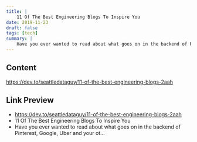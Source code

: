```yaml
---
title: |
    11 Of The Best Engineering Blogs To Inspire You
date: 2019-11-23
draft: false
tags: [tech]
summary: |
    Have you ever wanted to read about what goes on in the backend of Pinterest, Google, Uber and your other favorite tech companies?  A great thing about the modern engineering world is that many companies are...
---
```


## Content

https://dev.to/seattledataguy/11-of-the-best-engineering-blogs-2aah

## Link Preview

- https://dev.to/seattledataguy/11-of-the-best-engineering-blogs-2aah
- 11 Of The Best Engineering Blogs To Inspire You
- Have you ever wanted to read about what goes on in the backend of Pinterest, Google, Uber and your ot...
